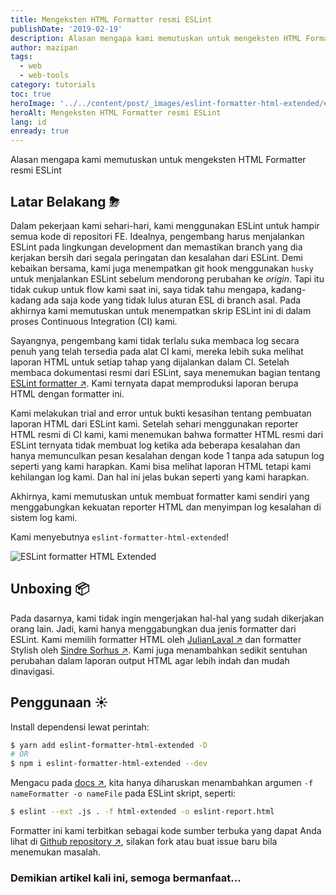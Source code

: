 ```yaml
---
title: Mengeksten HTML Formatter resmi ESLint
publishDate: '2019-02-19'
description: Alasan mengapa kami memutuskan untuk mengeksten HTML Formatter resmi ESLint
author: mazipan
tags:
  - web
  - web-tools
category: tutorials
toc: true
heroImage: '../../content/post/_images/eslint-formatter-html-extended/eslint-html.png'
heroAlt: Mengeksten HTML Formatter resmi ESLint
lang: id
enready: true
---
```


Alasan mengapa kami memutuskan untuk mengeksten HTML Formatter resmi ESLint

## Latar Belakang ⛈

Dalam pekerjaan kami sehari-hari, kami menggunakan ESLint untuk hampir semua kode di repositori FE. Idealnya, pengembang harus menjalankan ESLint pada lingkungan development dan memastikan branch yang dia kerjakan bersih dari segala peringatan dan kesalahan dari ESLint. Demi kebaikan bersama, kami juga menempatkan git hook menggunakan `husky` untuk menjalankan ESLint sebelum mendorong perubahan ke _origin_. Tapi itu tidak cukup untuk flow kami saat ini, saya tidak tahu mengapa, kadang-kadang ada saja kode yang tidak lulus aturan ESL di branch asal. Pada akhirnya kami memutuskan untuk menempatkan skrip ESLint ini di dalam proses Continuous Integration (CI) kami.

Sayangnya, pengembang kami tidak terlalu suka membaca log secara penuh yang telah tersedia pada alat CI kami, mereka lebih suka melihat laporan HTML untuk setiap tahap yang dijalankan dalam CI. Setelah membaca dokumentasi resmi dari ESLint, saya menemukan bagian tentang [ESLint formatter ↗️](https://eslint.org/docs/user-guide/formatters/). Kami ternyata dapat memproduksi laporan berupa HTML dengan formatter ini.

Kami melakukan trial and error untuk bukti kesasihan tentang pembuatan laporan HTML dari ESLint kami. Setelah sehari menggunakan reporter HTML resmi di CI kami, kami menemukan bahwa formatter HTML resmi dari ESLint ternyata tidak membuat log ketika ada beberapa kesalahan dan hanya memunculkan pesan kesalahan dengan kode 1 tanpa ada satupun log seperti yang kami harapkan. Kami bisa melihat laporan HTML tetapi kami kehilangan log kami. Dan hal ini jelas bukan seperti yang kami harapkan.

Akhirnya, kami memutuskan untuk membuat formatter kami sendiri yang menggabungkan kekuatan reporter HTML dan menyimpan log kesalahan di sistem log kami.

Kami menyebutnya `eslint-formatter-html-extended`!

![ESLint formatter HTML Extended](/thumbnail/eslint-formatter-html-extended/eslint-html.png)

## Unboxing 📦

Pada dasarnya, kami tidak ingin mengerjakan hal-hal yang sudah dikerjakan orang lain. Jadi, kami hanya menggabungkan dua jenis formatter dari ESLint. Kami memilih formatter HTML oleh [JulianLaval ↗️](https://github.com/JulianLaval) dan formatter Stylish oleh [Sindre Sorhus ↗️](https://github.com/sindresorhus). Kami juga menambahkan sedikit sentuhan perubahan dalam laporan output HTML agar lebih indah dan mudah dinavigasi.

## Penggunaan ☀️

Install dependensi lewat perintah:

```bash
$ yarn add eslint-formatter-html-extended -D
# OR
$ npm i eslint-formatter-html-extended --dev
```

Mengacu pada [docs ↗️](https://eslint.org/docs/user-guide/formatters/), kita hanya diharuskan menambahkan argumen `-f nameFormatter -o nameFile` pada ESLint skript, seperti:

```bash
$ eslint --ext .js . -f html-extended -o eslint-report.html
```

Formatter ini kami terbitkan sebagai kode sumber terbuka yang dapat Anda lihat di [Github repository ↗️](https://github.com/mazipan/eslint-formatter-html-extended), silakan fork atau buat issue baru bila menemukan masalah.

### Demikian artikel kali ini, semoga bermanfaat...
